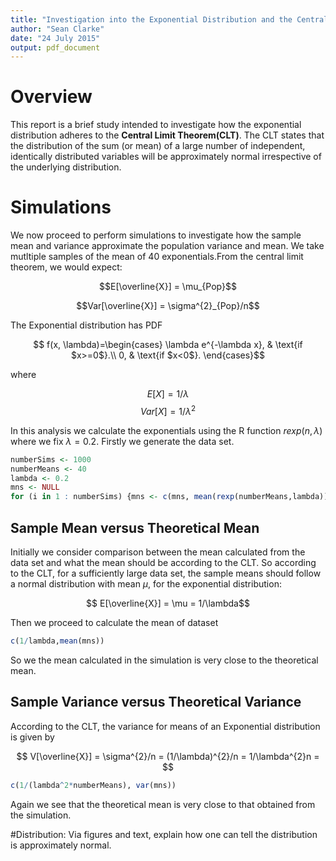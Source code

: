 ```yaml
---
title: "Investigation into the Exponential Distribution and the Central Limit Theorem"
author: "Sean Clarke"
date: "24 July 2015"
output: pdf_document
---
```



# Overview

This report is a brief study intended to investigate how the exponential distribution adheres to the **Central Limit Theorem(CLT)**. The CLT states that the distribution of the sum (or mean) of a large number of independent, identically distributed variables will be approximately normal irrespective of the underlying distribution.

# Simulations

We now proceed to perform simulations to investigate how the sample mean and variance approximate the population variance and  mean. We take mutltiple samples of the mean of 40 exponentials.From the central limit theorem, we would expect:


$$E[\overline{X}] = \mu_{Pop}$$ 

$$Var[\overline{X}] = \sigma^{2}_{Pop}/n$$

The Exponential distribution has PDF

$$  f(x, \lambda)=\begin{cases}
    \lambda e^{-\lambda x}, & \text{if $x>=0$}.\\
    0, & \text{if $x<0$}.
  \end{cases}$$
  
where

$$ E[X] = 1/\lambda $$
$$ Var[X] = 1/\lambda^{2} $$

In this analysis we calculate the exponentials using the R function $rexp(n, \lambda)$ where we fix $\lambda = 0.2$. Firstly we generate the data set.

```r
numberSims <- 1000
numberMeans <- 40
lambda <- 0.2
mns <- NULL
for (i in 1 : numberSims) {mns <- c(mns, mean(rexp(numberMeans,lambda)))}
```
## Sample Mean versus Theoretical Mean 

Initially we consider comparison between the mean calculated from the data set and what the mean should be according to the CLT. So according to the CLT, for a sufficiently large data set, the sample means should follow a normal distribution with mean $\mu$, for the exponential distribution:

$$ E[\overline{X}] = \mu = 1/\lambda$$

Then we proceed to calculate the mean of dataset

```r
c(1/lambda,mean(mns))
```

So we the mean calculated in the simulation is very close to the theoretical mean.

## Sample Variance versus Theoretical Variance

According to the CLT, the variance for means of an Exponential distribution is given by

$$ V[\overline{X}] = \sigma^{2}/n = (1/\lambda)^{2}/n = 1/\lambda^{2}n = $$

```r
c(1/(lambda^2*numberMeans), var(mns))
```

Again we see that the theoretical mean is very close to that obtained from the simulation.

#Distribution: Via figures and text, explain how one can tell the distribution is approximately normal.